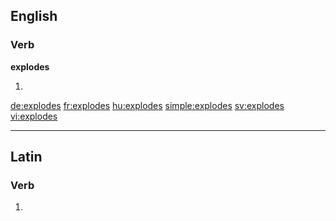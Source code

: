 ==English==

===Verb===
'''explodes'''

# {{third-person singular of|[[explode]]}}

[[de:explodes]]
[[fr:explodes]]
[[hu:explodes]]
[[simple:explodes]]
[[sv:explodes]]
[[vi:explodes]]

----
==Latin==

===Verb===
{{la-verb-form|explodēs}}

# {{conjugation of|explodo|explodō|2|s|fut|act|ind|lang=la}}
{{count page|[[Wiktionary:Page count]]}}
{{rfc-auto}}